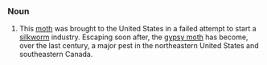 ===Noun===
#This [[moth]] was brought to the United States in a failed attempt to start a [[silkworm]] industry. Escaping soon after, the [[gypsy moth]] has become, over the last century, a major pest in the northeastern United States and southeastern Canada.
